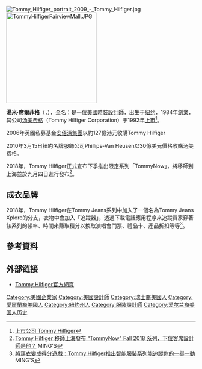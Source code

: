 {{noteTA
|T=zh-cn:汤米·席尔菲格;zh-tw:湯米·希爾費格;zh-hk:湯米·席爾菲格;
|1=zh-cn:汤米·席尔菲格;zh-tw:湯米·希爾費格;zh-hk:湯米·席爾菲格;
|2=zh-cn:席尔菲格;zh-tw:希爾費格;zh-hk:席爾菲格;
}}
[[File:Tommy_Hilfiger_portrait_2009_-_Tommy_Hilfiger.jpg|thumb]]
[[File:TommyHilfigerFairviewMall.JPG|240px]]

'''湯米·席爾菲格'''（{{lang-en|Tommy Hilfiger}}，{{bd|1951年|3月24日|}}），全名{{lang|en|Thomas Jacob "Tommy" Hilfiger}}；是一位[[美國|美國]][[時裝設計師|時裝設計師]]，出生于[[纽约|纽约]]，1984年[[創業|創業]]，其公司[[汤美费格|汤美费格]]（Tommy Hilfiger Corporation）于1992年[[上市公司|上市]]<ref>[http://www.ingenuitycapital.com/cgi-bin/WebObjects/Portfolio.woa/ps/StockInfoPage/symbol=TOM 上市公司 Tommy Hilfiger]{{Dead link|date=2018年6月 |bot=InternetArchiveBot |fix-attempted=no }}</ref>。

2006年英國私募基金[[安佰深集團|安佰深集團]]以約127億港元收購Tommy Hilfiger

2010年3月15日紐約名牌服飾公司Phillips-Van Heusen以30億美元價格收購汤美费格。

2018年，Tommy Hilfiger正式宣布下季推出限定系列「TommyNow」，將移師到上海並於九月四日進行發布<ref>[https://www.mings-fashion.com/tommy-hilfiger-gigi-hadid-tommynow-69805/ Tommy Hilfiger 移師上海發布 “TommyNow" Fall 2018 系列，下位客席設計師是他？] {{Wayback|url=https://www.mings-fashion.com/tommy-hilfiger-gigi-hadid-tommynow-69805/ |date=20190812043020 }} MING'S</ref>。

== 成衣品牌 ==
2018年，Tommy Hilfiger在Tommy Jeans系列中加入了一個名為Tommy Jeans Xplore的分支，衣物中會加入「追蹤器」，透過下載電話應用程序來追蹤買家穿著該系列的頻率、時間來賺取積分以換取演唱會門票、禮品卡、產品折扣等等<ref>[https://www.mings-fashion.com/tommy-jeans-xplore-tommy-hilfiger-%E6%99%BA%E8%83%BD-193138/ 將穿衣變成得分遊戲：Tommy Hilfiger推出智能服裝系列能追蹤你的一舉一動] {{Wayback|url=https://www.mings-fashion.com/tommy-jeans-xplore-tommy-hilfiger-%E6%99%BA%E8%83%BD-193138/ |date=20191128231637 }} MING'S</ref>。

== 參考資料 ==
{{reflist}}

== 外部链接 ==
* [http://www.tommy.com/ Tommy Hilfiger官方網頁] {{Wayback|url=http://www.tommy.com/ |date=20081219205247 }}
{{commonscat|Tommy Hilfiger}}
{{Authority control}}

{{DEFAULTSORT:Hilfiger, Tommy}}

[[Category:美國企業家|Category:美國企業家]]
[[Category:美國設計師|Category:美國設計師]]
[[Category:瑞士裔美國人|Category:瑞士裔美國人]]
[[Category:愛爾蘭裔美國人|Category:愛爾蘭裔美國人]]
[[Category:紐約州人|Category:紐約州人]]
[[Category:服裝設計師|Category:服裝設計師]]
[[Category:爱尔兰裔美国人历史|Category:爱尔兰裔美国人历史]]